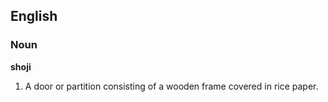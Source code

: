 ==English==
===Noun===
'''shoji'''

#A door or partition consisting of a wooden frame covered in rice paper.
{{seeCites}}
